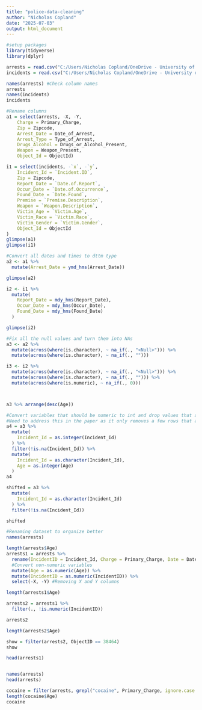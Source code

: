 ---
title: "police-data-cleaning"
author: "Nicholas Copland"
date: "2025-07-03"
output: html_document
---

```{r setup, include = FALSE}
#setup packages
library(tidyverse)
library(dplyr)

```


```{r}
arrests = read.csv("C:/Users/Nicholas Copland/OneDrive - University of North Carolina at Chapel Hill/STOR_320/Final/data/Police_Arrests_Made.csv")
incidents = read.csv("C:/Users/Nicholas Copland/OneDrive - University of North Carolina at Chapel Hill/STOR_320/Final/data/Police_Incident_Reports.csv")
```

```{r}
names(arrests) #Check column names
arrests
names(incidents)
incidents
```

```{r}
#Rename columns
a1 = select(arrests, -X, -Y,
    Charge = Primary_Charge,
    Zip = Zipcode,
    Arrest_Date = Date_of_Arrest,
    Arrest_Type = Type_of_Arrest,
    Drugs_Alcohol = Drugs_or_Alcohol_Present,
    Weapon = Weapon_Present,
    Object_Id = ObjectId)

i1 = select(incidents, -`x`, -`y`,
    Incident_Id = `Incident.ID`,
    Zip = Zipcode,
    Report_Date = `Date.of.Report`,
    Occur_Date = `Date.of.Occurrence`,
    Found_Date = `Date.Found`,
    Premise = `Premise.Description`,
    Weapon = `Weapon.Description`,
    Victim_Age = `Victim.Age`,
    Victim_Race = `Victim.Race`,
    Victim_Gender = `Victim.Gender`,
    Object_Id = ObjectId
)
glimpse(a1)
glimpse(i1)
```

```{r}
#Convert all dates and times to dttm type
a2 <- a1 %>%
  mutate(Arrest_Date = ymd_hms(Arrest_Date))

glimpse(a2)

i2 <- i1 %>%
  mutate(
    Report_Date = mdy_hms(Report_Date),
    Occur_Date = mdy_hms(Occur_Date),
    Found_Date = mdy_hms(Found_Date)
  )

glimpse(i2)
```

```{r}
#Fix all the null values and turn them into NAs
a3 <- a2 %>%
  mutate(across(where(is.character), ~ na_if(., "<Null>"))) %>%
  mutate(across(where(is.character), ~ na_if(., "")))

i3 <- i2 %>%
  mutate(across(where(is.character), ~ na_if(., "<Null>"))) %>%
  mutate(across(where(is.character), ~ na_if(., ""))) %>%
  mutate(across(where(is.numeric), ~ na_if(., 0)))



a3 %>% arrange(desc(Age))
```

```{r}
#Convert variables that should be numeric to int and drop values that are alphabetical
#Need to address this in the paper as it only removes a few rows that are unusable in our project
a4 = a3 %>%
  mutate(
    Incident_Id = as.integer(Incident_Id)
  ) %>%
  filter(!is.na(Incident_Id)) %>%
  mutate(
    Incident_Id = as.character(Incident_Id),
    Age = as.integer(Age)
  )
a4

shifted = a3 %>%
  mutate(
    Incident_Id = as.character(Incident_Id)
  ) %>%
  filter(!is.na(Incident_Id))

shifted

```




```{r}
#Renaming dataset to organize better
names(arrests)

length(arrests$Age)
arrests1 = arrests %>%
  rename(IncidentID = Incident_Id, Charge = Primary_Charge, Date = Date_of_Arrest, Type = Type_of_Arrest, ObjectID = ObjectId, Drugs_Alcohol = Drugs_or_Alcohol_Present, Weapon = Weapon_Present) %>%
  #Convert non-numeric variables
  mutate(Age = as.numeric(Age)) %>%
  mutate(IncidentID = as.numeric(IncidentID)) %>%
  select(-X, -Y) #Removing X and Y columns

length(arrests1$Age)

arrests2 = arrests1 %>%
  filter(., !is.numeric(IncidentID))

arrests2

length(arrests2$Age)

show = filter(arrests2, ObjectID == 38464)
show

head(arrests1)
```

```{r}

```



```{r}
names(arrests)
head(arrests)

cocaine = filter(arrests, grepl("cocaine", Primary_Charge, ignore.case = TRUE))
length(cocaine$Age)
cocaine
```



